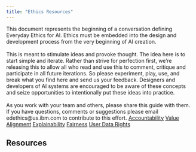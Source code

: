 ```yaml
---
title: "Ethics Resources"
---
```



<PageDescription>
  This document represents the beginning of a conversation defining Everyday Ethics for AI. Ethics must be embedded into the design and development process from the very beginning of AI creation.
  <br/><br/>This is meant to stimulate ideas and provoke thought. The idea here is to start simple and iterate. Rather than strive for perfection first, we’re releasing this to allow all who read and use this to comment, critique and participate in all future iterations. So please experiment, play, use, and break what you find here and send us your feedback. Designers and developers of AI systems are encouraged to be aware of these concepts and seize opportunities to intentionally put these ideas into practice.
  <br/><br/>As you work with your team and others, please share this guide with them. If you have questions, comments or suggestions please email edethics@us.ibm.com to contribute to this effort.
</PageDescription>

<AnchorLinks>
  <a href="#">Accountability</a>
  <a href="#">Value Alignment</a>
  <a href="#">Explainability</a>
  <a href="#">Fairness</a>
  <a href="#">User Data Rights</a>
</AnchorLinks>

## Resources
